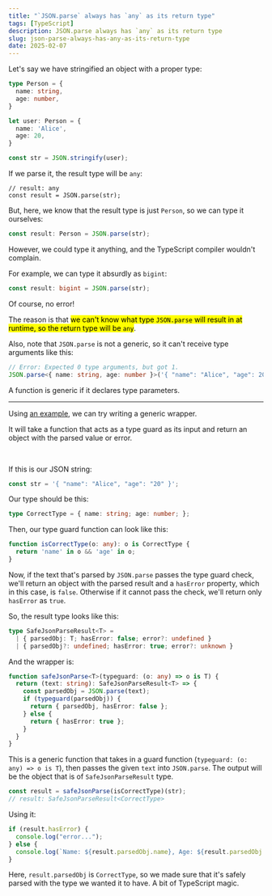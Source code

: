 ```yaml
---
title: "`JSON.parse` always has `any` as its return type"
tags: [TypeScript]
description: JSON.parse always has `any` as its return type
slug: json-parse-always-has-any-as-its-return-type
date: 2025-02-07
---
```


Let's say we have stringified an object with a proper type:

```ts
type Person = {
  name: string,
  age: number,
}

let user: Person = {
  name: 'Alice',
  age: 20,
}

const str = JSON.stringify(user);
```

If we parse it, the result type will be `any`:

```tsx
// result: any
const result = JSON.parse(str);
```

But, here, we know that the result type is just `Person`, so we can type it ourselves:

```ts
const result: Person = JSON.parse(str);
```

However, we could type it anything, and the TypeScript compiler wouldn't complain.

For example, we can type it absurdly as `bigint`:

```ts
const result: bigint = JSON.parse(str);
```

Of course, no error!

The reason is that <mark>we can't know what type `JSON.parse` will result in at runtime, so the return type will be `any`</mark>.

Also, note that `JSON.parse` is not a generic, so it can't receive type arguments like this:

```ts
// Error: Expected 0 type arguments, but got 1.
JSON.parse<{ name: string, age: number }>('{ "name": "Alice", "age": 20 }');
```

<Note>
A function is generic if it declares type parameters.
</Note>

---

Using [an example](https://stackoverflow.com/a/62438143), we can try writing a generic wrapper.

It will take a function that acts as a type guard as its input and return an object with the parsed value or error.

<br />

If this is our JSON string:

```ts
const str = '{ "name": "Alice", "age": "20" }';
```

Our type should be this:

```ts
type CorrectType = { name: string; age: number; };
```

Then, our type guard function can look like this:

```ts
function isCorrectType(o: any): o is CorrectType {
  return 'name' in o && 'age' in o;
}
```

Now, if the text that's parsed by `JSON.parse` passes the type guard check, we'll return an object with the parsed result and a `hasError` property, which in this case, is `false`.
Otherwise if it cannot pass the check, we'll return only `hasError` as `true`.

So, the result type looks like this:

```ts
type SafeJsonParseResult<T> =
  | { parsedObj: T; hasError: false; error?: undefined }
  | { parsedObj?: undefined; hasError: true; error?: unknown }
```

And the wrapper is:

```ts
function safeJsonParse<T>(typeguard: (o: any) => o is T) {
  return (text: string): SafeJsonParseResult<T> => {
    const parsedObj = JSON.parse(text);
    if (typeguard(parsedObj)) {
      return { parsedObj, hasError: false };
    } else {
      return { hasError: true };
    }
  }
}
```

This is a generic function that takes in a guard function (`typeguard: (o: any) => o is T`), then passes the given `text` into `JSON.parse`. The output will be the object that is of `SafeJsonParseResult` type.

```ts
const result = safeJsonParse(isCorrectType)(str);
// result: SafeJsonParseResult<CorrectType>
```

Using it:

```ts
if (result.hasError) {
  console.log("error...");
} else {
  console.log(`Name: ${result.parsedObj.name}, Age: ${result.parsedObj.age}`);
}
```

Here, `result.parsedObj` is `CorrectType`, so we made sure that it's safely parsed with the type we wanted it to have. 
A bit of TypeScript magic.